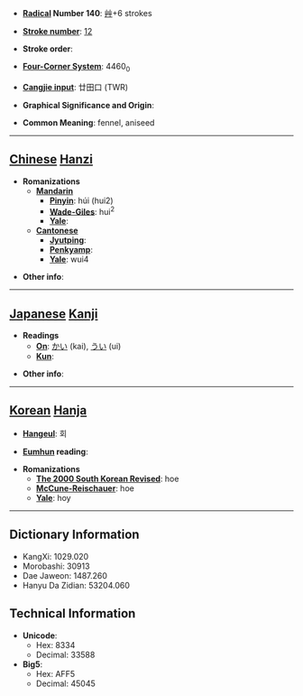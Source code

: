 * '''[[Wiktionary:Chinese radical index| Radical]] Number 140''': [[Wiktionary:Chinese radical index 艸|艸]]+6 strokes

* '''[[Wiktionary:Chinese total strokes index|Stroke number]]''': [[Wiktionary:Chinese total strokes index 12|12]]

* '''Stroke order''': 

* '''[[Wiktionary:Chinese four corner index|Four-Corner System]]''': 4460<sub>0</sub>

* '''[[Wiktionary:Chinese Cangjie index|Cangjie input]]''': 廿田口 (TWR)

* '''Graphical Significance and Origin''': 

* '''Common Meaning''': fennel, aniseed

----

== [[Chinese]] [[Hanzi]] ==

* '''Romanizations'''
** '''[[Mandarin]]'''
*** '''[[Pinyin]]''': húi (hui2)
*** '''[[Wade-Giles]]''': hui<sup>2</sup>
*** '''[[Yale]]''': 
** '''[[Cantonese]]'''
*** '''[[Jyutping]]''':
*** '''[[Penkyamp]]''': 
*** '''[[Yale]]''': wui4

* '''Other info''': 

----

== [[Japanese]] [[Kanji]] ==

* '''Readings'''
** '''[[On]]''': [[かい]] (kai), [[うい]] (ui)
** '''[[Kun]]''': 

* '''Other info''':  

----

== [[Korean]] [[Hanja]] ==

* '''[[Hangeul]]''': 회

* '''[[Eumhun]] reading''': 

* '''Romanizations'''
** '''[[The 2000 South Korean Revised Romanization|The 2000 South Korean Revised]]''': hoe
** '''[[McCune-Reischauer]]''': hoe
** '''[[Yale]]''': hoy

----

== Dictionary Information ==

* KangXi: 1029.020
* Morobashi: 30913
* Dae Jaweon: 1487.260
* Hanyu Da Zidian: 53204.060

== Technical Information ==

* '''Unicode''':
** Hex: 8334
** Decimal: 33588
* '''Big5''':
** Hex: AFF5
** Decimal: 45045